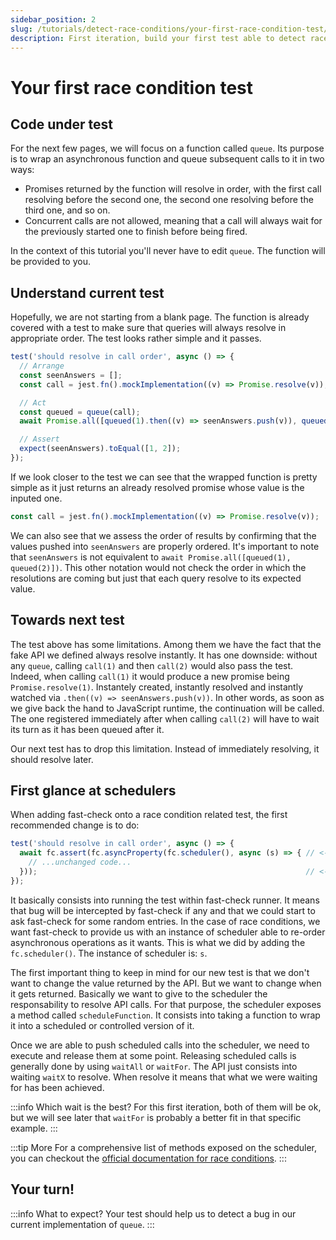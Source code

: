 ```yaml
---
sidebar_position: 2
slug: /tutorials/detect-race-conditions/your-first-race-condition-test/
description: First iteration, build your first test able to detect race conditions
---
```



# Your first race condition test

## Code under test

For the next few pages, we will focus on a function called `queue`. Its purpose is to wrap an asynchronous function and queue subsequent calls to it in two ways:

- Promises returned by the function will resolve in order, with the first call resolving before the second one, the second one resolving before the third one, and so on.
- Concurrent calls are not allowed, meaning that a call will always wait for the previously started one to finish before being fired.

In the context of this tutorial you'll never have to edit `queue`. The function will be provided to you.

## Understand current test

Hopefully, we are not starting from a blank page. The function is already covered with a test to make sure that queries will always resolve in appropriate order. The test looks rather simple and it passes.

```js
test('should resolve in call order', async () => {
  // Arrange
  const seenAnswers = [];
  const call = jest.fn().mockImplementation((v) => Promise.resolve(v));

  // Act
  const queued = queue(call);
  await Promise.all([queued(1).then((v) => seenAnswers.push(v)), queued(2).then((v) => seenAnswers.push(v))]);

  // Assert
  expect(seenAnswers).toEqual([1, 2]);
});
```

If we look closer to the test we can see that the wrapped function is pretty simple as it just returns an already resolved promise whose value is the inputed one.

```js
const call = jest.fn().mockImplementation((v) => Promise.resolve(v));
```

We can also see that we assess the order of results by confirming that the values pushed into `seenAnswers` are properly ordered. It's important to note that `seenAnswers` is not equivalent to `await Promise.all([queued(1), queued(2)])`. This other notation would not check the order in which the resolutions are coming but just that each query resolve to its expected value.

## Towards next test

The test above has some limitations. Among them we have the fact that the fake API we defined always resolve instantly. It has one downside: without any `queue`, calling `call(1)` and then `call(2)` would also pass the test. Indeed, when calling `call(1)` it would produce a new promise being `Promise.resolve(1)`. Instantely created, instantly resolved and instantly watched via `.then((v) => seenAnswers.push(v))`. In other words, as soon as we give back the hand to JavaScript runtime, the continuation will be called. The one registered immediately after when calling `call(2)` will have to wait its turn as it has been queued after it.

Our next test has to drop this limitation. Instead of immediately resolving, it should resolve later.

## First glance at schedulers

When adding fast-check onto a race condition related test, the first recommended change is to do:

<!-- prettier-ignore-start -->
```js
test('should resolve in call order', async () => {
  await fc.assert(fc.asyncProperty(fc.scheduler(), async (s) => { // <-- added
    // ...unchanged code...
  }));                                                            // <-- added
});
```
<!-- prettier-ignore-end -->

It basically consists into running the test within fast-check runner. It means that bug will be intercepted by fast-check if any and that we could start to ask fast-check for some random entries. In the case of race conditions, we want fast-check to provide us with an instance of scheduler able to re-order asynchronous operations as it wants. This is what we did by adding the `fc.scheduler()`. The instance of scheduler is: `s`.

The first important thing to keep in mind for our new test is that we don't want to change the value returned by the API. But we want to change when it gets returned. Basically we want to give to the scheduler the responsability to resolve API calls. For that purpose, the scheduler exposes a method called `scheduleFunction`. It consists into taking a function to wrap it into a scheduled or controlled version of it.

Once we are able to push scheduled calls into the scheduler, we need to execute and release them at some point. Releasing scheduled calls is generally done by using `waitAll` or `waitFor`. The API just consists into waiting `waitX` to resolve. When resolve it means that what we were waiting for has been achieved.

:::info Which wait is the best?
For this first iteration, both of them will be ok, but we will see later that `waitFor` is probably a better fit in that specific example.
:::

:::tip More
For a comprehensive list of methods exposed on the scheduler, you can checkout the [official documentation for race conditions](/docs/advanced/race-conditions/).
:::

## Your turn!

<InitialPlaygroundQueue />

:::info What to expect?
Your test should help us to detect a bug in our current implementation of `queue`.
:::
